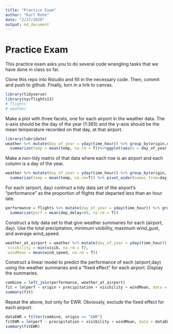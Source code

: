 ```yaml
---
title: "Practice Exam"
author: "Karl Rohe"
date: "2/27/2020"
output: md_document
---
```


# Practice Exam

This practice exam asks you to do several code wrangling tasks that we have done in class so far. 

Clone this repo into Rstudio and fill in the necessary code.  Then, commit and push to github.  Finally, turn in a link to canvas. 



```r
library(tidyverse)
library(nycflights13)
# flights
# weather
```


Make a plot with three facets, one for each airport in the weather data.  The x-axis should be the day of the year (1:365) and the y-axis should be the mean temperature recorded on that day, at that airport.
```r
library(lubridate)
weather %>% mutate(day_of_year = yday(time_hour)) %>% group_by(origin,day_of_year) %>%
  summarize(temp = mean(temp, na.rm = T))%>%ggplot(aes(x = day_of_year, y = temp))+geom_line() + facet_wrap(~origin)
```


Make a non-tidy matrix of that data where each row is an airport and each column is a day of the year.  

```r
weather %>% mutate(day_of_year = yday(time_hour)) %>% group_by(origin, day_of_year) %>% 
  summarize(temp = mean(temp, na.rm=T)) %>% pivot_wider(names_from=day_of_year, values_from = temp)
```


For each (airport, day) contruct a tidy data set of the airport's "performance" as the proportion of flights that departed less than an hour late. 
```r
performance = flights %>% mutate(day_of_year = yday(time_hour)) %>% group_by(origin,day_of_year) %>%
  summarize(perf = mean(dep_delay<60, na.rm = T))
```

Construct a tidy data set to that give weather summaries for each (airport, day).  Use the total precipitation, minimum visibility, maximum wind_gust, and average wind_speed.  
```r
weather_at_airport = weather %>% mutate(day_of_year = yday(time_hour)) %>% group_by(origin, day_of_year) %>% summarize(precipitation = sum(precip, na.rm = T),
 visibility = min(visib, na.rm = T),
 windMean = mean(wind_speed, na.rm = T))
```

Construct a linear model to predict the performance of each (airport,day) using the weather summaries and a "fixed effect" for each airport.  Display the summaries.  
```r
combine = left_join(performance, weather_at_airport)
fit = lm(perf ~ origin + precipitation + visibility + windMean, data = combine)
summary(fit)
```

Repeat the above, but only for EWR.  Obviously, exclude the fixed effect for each airport.
```r
dataEWR = filter(combine, origin == "EWR")
fitEWR = lm(perf ~ precipitation + visibility + windMean, data = dataEWR)
summary(fitEWR)
```